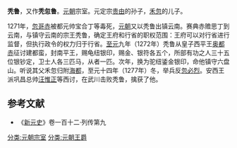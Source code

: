 '''秃鲁'''，又作'''秃忽鲁'''。[[元朝|元朝]]宗室。元定宗[[贵由|贵由]]的孙子，[[禾忽|禾忽]]的儿子。

1271年，[[忽哥赤|忽哥赤]]被都元帅宝合丁等毒死，[[元朝|元朝]]又以秃鲁出镇云南。赛典赤赡思丁到云南，与镇守云南的宗王秃鲁，确定王府和行省的职权范围：王府可以对行省进行监督，但执行政令的权力归于行省。[[至元_(忽必烈)|至元]]九年（1272年）秃鲁从皇子西平王[[奥都赤|奥都赤]]征讨建都蛮，封南平王，赐龟纽银印，赐金、银符各五个，所部有功之人三十五位银钞定，卫士人各三匹马，从者一匹。次年，换为驼纽鋈金银印，命他镇守六盘山。听说其父禾忽归附[[海都|海都]]，至元十四年（1277年）冬，举兵反[[忽必烈|忽必烈]]。安西王派巩昌总帅[[汪惟正|汪惟正]]等西讨，在武川击败秃鲁，擒获了他。
==参考文献==
*《[[新元史|新元史]]》卷一百十二·列传第九
[[分类:元朝宗室|分类:元朝宗室]]
[[分类:元朝王爵|分类:元朝王爵]]